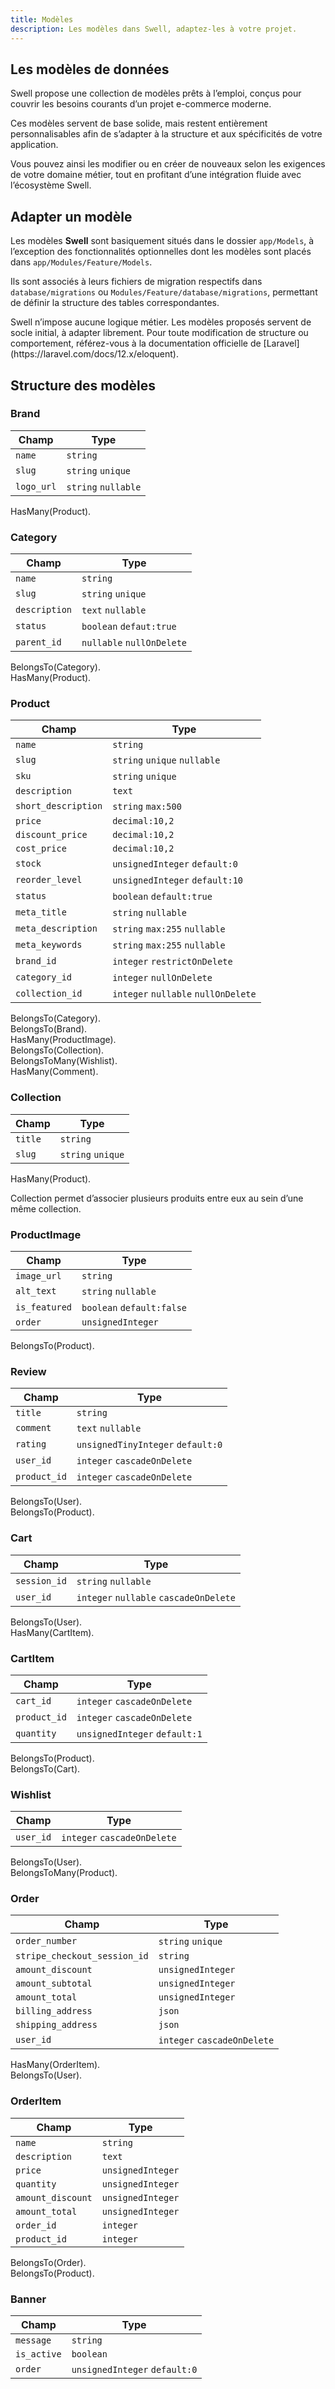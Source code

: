 ```yaml
---
title: Modèles
description: Les modèles dans Swell, adaptez-les à votre projet.
---
```


## Les modèles de données

Swell propose une collection de modèles prêts à l’emploi, conçus pour couvrir les besoins courants d’un projet e-commerce moderne.

Ces modèles servent de base solide, mais restent entièrement personnalisables afin de s’adapter à la structure et aux spécificités
de votre application.

Vous pouvez ainsi les modifier ou en créer de nouveaux selon les exigences de votre domaine métier,
tout en profitant d’une intégration fluide avec l’écosystème Swell.

## Adapter un modèle

Les modèles **Swell** sont basiquement situés dans le dossier `app/Models`, à l’exception des fonctionnalités
optionnelles dont les modèles sont placés dans `app/Modules/Feature/Models`.

Ils sont associés à leurs fichiers de migration respectifs dans `database/migrations` ou
`Modules/Feature/database/migrations`, permettant de définir la structure des tables correspondantes.

<Callout>
    Swell n’impose aucune logique métier. Les modèles proposés servent de socle initial, à adapter librement. Pour toute
    modification de structure ou comportement, référez-vous à la documentation officielle de
    [Laravel](https://laravel.com/docs/12.x/eloquent).
</Callout>

## Structure des modèles

### Brand

| Champ      | Type                |
| ---------- | ------------------- |
| `name`     | `string`            |
| `slug`     | `string` `unique`   |
| `logo_url` | `string` `nullable` |

<span className="text-fd-muted-foreground text-sm">HasMany(Product).</span>

### Category

| Champ         | Type                      |
| ------------- | ------------------------- |
| `name`        | `string`                  |
| `slug`        | `string` `unique`         |
| `description` | `text` `nullable`         |
| `status`      | `boolean` `defaut:true`   |
| `parent_id`   | `nullable` `nullOnDelete` |

<span className="text-fd-muted-foreground text-sm">BelongsTo(Category).</span> <br />
<span className="text-fd-muted-foreground text-sm">HasMany(Product).</span>

### Product

| Champ               | Type                                |
| ------------------- | ----------------------------------- |
| `name`              | `string`                            |
| `slug`              | `string` `unique` `nullable`        |
| `sku`               | `string` `unique`                   |
| `description`       | `text`                              |
| `short_description` | `string` `max:500`                  |
| `price`             | `decimal:10,2`                      |
| `discount_price`    | `decimal:10,2`                      |
| `cost_price`        | `decimal:10,2`                      |
| `stock`             | `unsignedInteger` `default:0`       |
| `reorder_level`     | `unsignedInteger` `default:10`      |
| `status`            | `boolean` `default:true`            |
| `meta_title`        | `string` `nullable`                 |
| `meta_description`  | `string` `max:255` `nullable`       |
| `meta_keywords`     | `string` `max:255` `nullable`       |
| `brand_id`          | `integer` `restrictOnDelete`        |
| `category_id`       | `integer` `nullOnDelete`            |
| `collection_id`     | `integer` `nullable` `nullOnDelete` |

<span className="text-fd-muted-foreground text-sm">BelongsTo(Category).</span> <br />
<span className="text-fd-muted-foreground text-sm">BelongsTo(Brand).</span> <br />
<span className="text-fd-muted-foreground text-sm">HasMany(ProductImage).</span> <br />
<span className="text-fd-muted-foreground text-sm">BelongsTo(Collection).</span> <br />
<span className="text-fd-muted-foreground text-sm">BelongsToMany(Wishlist).</span> <br />
<span className="text-fd-muted-foreground text-sm">HasMany(Comment).</span>

### Collection

| Champ   | Type              |
| ------- | ----------------- |
| `title` | `string`          |
| `slug`  | `string` `unique` |

<span className="text-fd-muted-foreground text-sm">HasMany(Product).</span>

<Callout>Collection permet d’associer plusieurs produits entre eux au sein d’une même collection.</Callout>

### ProductImage

| Champ         | Type                      |
| ------------- | ------------------------- |
| `image_url`   | `string`                  |
| `alt_text`    | `string` `nullable`       |
| `is_featured` | `boolean` `default:false` |
| `order`       | `unsignedInteger`         |

<span className="text-fd-muted-foreground text-sm">BelongsTo(Product).</span>

### Review

| Champ        | Type                              |
| ------------ | --------------------------------- |
| `title`      | `string`                          |
| `comment`    | `text` `nullable`                 |
| `rating`     | `unsignedTinyInteger` `default:0` |
| `user_id`    | `integer` `cascadeOnDelete`       |
| `product_id` | `integer` `cascadeOnDelete`       |

<span className="text-fd-muted-foreground text-sm">BelongsTo(User).</span> <br />
<span className="text-fd-muted-foreground text-sm">BelongsTo(Product).</span>

### Cart

| Champ        | Type                                   |
| ------------ | -------------------------------------- |
| `session_id` | `string` `nullable`                    |
| `user_id`    | `integer` `nullable` `cascadeOnDelete` |

<span className="text-fd-muted-foreground text-sm">BelongsTo(User).</span> <br />
<span className="text-fd-muted-foreground text-sm">HasMany(CartItem).</span>

### CartItem

| Champ        | Type                          |
| ------------ | ----------------------------- |
| `cart_id`    | `integer` `cascadeOnDelete`   |
| `product_id` | `integer` `cascadeOnDelete`   |
| `quantity`   | `unsignedInteger` `default:1` |

<span className="text-fd-muted-foreground text-sm">BelongsTo(Product).</span> <br />
<span className="text-fd-muted-foreground text-sm">BelongsTo(Cart).</span>

### Wishlist

| Champ     | Type                        |
| --------- | --------------------------- |
| `user_id` | `integer` `cascadeOnDelete` |

<span className="text-fd-muted-foreground text-sm">BelongsTo(User).</span> <br />
<span className="text-fd-muted-foreground text-sm">BelongsToMany(Product).</span>

### Order

| Champ                        | Type                        |
| ---------------------------- | --------------------------- |
| `order_number`               | `string` `unique`           |
| `stripe_checkout_session_id` | `string`                    |
| `amount_discount`            | `unsignedInteger`           |
| `amount_subtotal`            | `unsignedInteger`           |
| `amount_total`               | `unsignedInteger`           |
| `billing_address`            | `json`                      |
| `shipping_address`           | `json`                      |
| `user_id`                    | `integer` `cascadeOnDelete` |

<span className="text-fd-muted-foreground text-sm">HasMany(OrderItem).</span> <br />
<span className="text-fd-muted-foreground text-sm">BelongsTo(User).</span>

### OrderItem

| Champ             | Type              |
| ----------------- | ----------------- |
| `name`            | `string`          |
| `description`     | `text`            |
| `price`           | `unsignedInteger` |
| `quantity`        | `unsignedInteger` |
| `amount_discount` | `unsignedInteger` |
| `amount_total`    | `unsignedInteger` |
| `order_id`        | `integer`         |
| `product_id`      | `integer`         |

<span className="text-fd-muted-foreground text-sm">BelongsTo(Order).</span> <br />
<span className="text-fd-muted-foreground text-sm">BelongsTo(Product).</span>

### Banner

| Champ       | Type                          |
| ----------- | ----------------------------- |
| `message`   | `string`                      |
| `is_active` | `boolean`                     |
| `order`     | `unsignedInteger` `default:0` |
